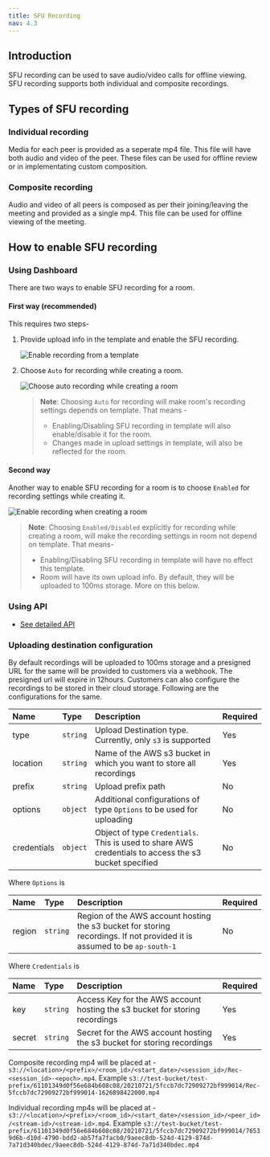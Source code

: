 ```yaml
---
title: SFU Recording
nav: 4.3
---
```


## Introduction
SFU recording can be used to save audio/video calls for offline viewing. SFU recording supports both individual and composite recordings.

## Types of SFU recording

### Individual recording
Media for each peer is provided as a seperate mp4 file. This file will have both audio and video of the peer. These files can be used for offline review or in implementating custom composition.

### Composite recording
Audio and video of all peers is composed as per their joining/leaving the meeting and provided as a single mp4. This file can be used for offline viewing of the meeting.

## How to enable SFU recording

### Using Dashboard
There are two ways to enable SFU recording for a room.

#### First way (recommended)
This requires two steps-
1. Provide upload info in the template and enable the SFU recording.

    ![Enable recording from a template](/docs/v2/recording.png)

2. Choose `Auto` for recording while creating a room.

    ![Choose auto recording while creating a room](/docs/v2/create-a-room-recording-auto.png)

    > **Note**: Choosing `Auto` for recording will make room's recording settings depends on template.
    >    That means - 
    >   - Enabling/Disabling SFU recording in template will also enable/disable it for the room.
    >   - Changes made in upload settings in template, will also be reflected for the room.

#### Second way
Another way to enable SFU recording for a room is to choose `Enabled` for recording settings while creating it.

![Enable recording when creating a room](/docs/v2/create-a-room-recording-enabled.png)

> **Note**: Choosing `Enabled/Disabled` explicitly for recording while creating a room, will make the recording settings in room not depend on template.
>    That means-
>    - Enabling/Disabling SFU recording in template will have no effect this template.
>    - Room will have its own upload info. By default, they will be uploaded to 100ms storage. More on this below.

### Using API
-   [See detailed API](/server-side/v2/features/room)

### Uploading destination configuration
By default recordings will be uploaded to 100ms storage and a presigned URL for the same will be provided to customers via a webhook. The presigned url will expire in 12hours.
Customers can also configure the recordings to be stored in their cloud storage. Following are the configurations for the same.

| Name        | Type     | Description                                                                                           | Required |
| :---------- | :------- | :---------------------------------------------------------------------------------------------------- | :------- |
| type        | `string` | Upload Destination type. Currently, only `s3` is supported                                            | Yes      |
| location    | `string` | Name of the AWS s3 bucket in which you want to store all recordings                                   | Yes      |
| prefix      | `string` | Upload prefix path                                                                                    | No       |
| options     | `object` | Additional configurations of type `Options` to be used for uploading                                  | No       |
| credentials | `object` | Object of type `Credentials`. This is used to share AWS credentials to access the s3 bucket specified | No       |

Where `Options` is

| Name   | Type     | Description                                                                                                              | Required |
| :----- | :------- | :----------------------------------------------------------------------------------------------------------------------- | :------- |
| region | `string` | Region of the AWS account hosting the s3 bucket for storing recordings. If not provided it is assumed to be `ap-south-1` | No       |

Where `Credentials` is

| Name   | Type     | Description                                                                 | Required |
| :----- | :------- | :-------------------------------------------------------------------------- | :------- |
| key    | `string` | Access Key for the AWS account hosting the s3 bucket for storing recordings | Yes      |
| secret | `string` | Secret for the AWS account hosting the s3 bucket for storing recordings     | Yes      |

Composite recording mp4 will be placed at - `s3://<location>/<prefix>/<room_id>/<start_date>/<session_id>/Rec-<session_id>-<epoch>.mp4`. Example `s3://test-bucket/test-prefix/61101349d0f56e684b608c08/20210721/5fccb7dc72909272bf999014/Rec-5fccb7dc72909272bf999014-1626898422000.mp4`

Individual recording mp4s will be placed at - `s3://<location>/<prefix>/<room_id>/<start_date>/<session_id>/<peer_id>/<stream-id>/<stream-id>.mp4`. Example `s3://test-bucket/test-prefix/61101349d0f56e684b608c08/20210721/5fccb7dc72909272bf999014/76539d6b-d10d-4790-bdd2-ab57fa7facb0/9aeec8db-524d-4129-874d-7a71d340bdec/9aeec8db-524d-4129-874d-7a71d340bdec.mp4`
